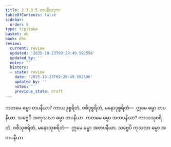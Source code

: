 ```yaml
---
title: 2.3.3.5 တပနီယဒုက
tableOfContents: false
sidebar:
  order: 5
type: tipitaka
basket: ab
book: dhs
review:
  current: review
  updated: '2025-10-23T09:20:49.592596'
  updated_by: ''
  notes: ''
  history:
  - state: review
    date: '2025-10-23T09:20:49.592596'
    updated_by: ''
    notes: ''
    previous_state: draft
---
```



<ReviewStatus review={frontmatter.review} showDetails={true} />

<HypothesisAnnotation frontmatter={frontmatter} />

<DynamicBreadcrumb />

<Division number="1311" book="dhs" e="ch" v="29" p="256">

<Paragraph number="2013" book="dhs">
ကတမေ ဓမ္မာ တပနီယာ? ကာယဒုစ္စရိတံ, ဝစီဒုစ္စရိတံ, မနောဒုစ္စရိတံ—  ဣမေ ဓမ္မာ တပနီယာ. သဗ္ဗေပိ အကုသလာ ဓမ္မာ တပနီယာ.
</Paragraph>

</Division>
<Division number="1312" book="dhs" e="ch" v="29" p="256">

<Paragraph number="2014" book="dhs">
ကတမေ ဓမ္မာ အတပနီယာ? ကာယသုစရိတံ, ဝစီသုစရိတံ, မနောသုစရိတံ—  ဣမေ ဓမ္မာ အတပနီယာ. သဗ္ဗေပိ ကုသလာ ဓမ္မာ အတပနီယာ.
</Paragraph>
</Division>